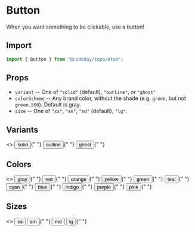 
# Button

When you want something to be clickable, use a button!

## Import

```js
import { Button } from "@codeday/topo/Atom";
```

## Props

- `variant` -- One of `"solid"` (default), `"outline"`, or `"ghost"`
- `colorScheme` -- Any brand color, without the shade (e.g. `green`, but not `green.500`). Default is gray.
- `size` -- One of `"xs"`, `"sm"`, `"md"` (default), `"lg"`.

## Variants

<Playground>
  <>
    <Button variant="solid" colorScheme="brand">
      solid
    </Button>{" "}
    <Button variant="outline" colorScheme="brand">
      outline
    </Button>{" "}
    <Button variant="ghost" colorScheme="brand">
      ghost
    </Button>{" "}
  </>
</Playground>

## Colors

<Playground>
  <>
    <Button variant="solid" colorScheme="gray">
      gray
    </Button>{" "}
    <Button variant="solid" colorScheme="red">
      red
    </Button>{" "}
    <Button variant="solid" colorScheme="orange">
      orange
    </Button>{" "}
    <Button variant="solid" colorScheme="yellow">
      yellow
    </Button>{" "}
    <Button variant="solid" colorScheme="green">
      green
    </Button>{" "}
    <Button variant="solid" colorScheme="teal">
      teal
    </Button>{" "}
    <Button variant="solid" colorScheme="cyan">
      cyan
    </Button>{" "}
    <Button variant="solid" colorScheme="blue">
      blue
    </Button>{" "}
    <Button variant="solid" colorScheme="indigo">
      indigo
    </Button>{" "}
    <Button variant="solid" colorScheme="purple">
      purple
    </Button>{" "}
    <Button variant="solid" colorScheme="pink">
      pink
    </Button>{" "}
  </>
</Playground>

## Sizes

<Playground>
  <>
    <Button size="xs">xs</Button> <Button size="sm">sm</Button>{" "}
    <Button size="md">md</Button> <Button size="lg">lg</Button>{" "}
  </>
</Playground>
